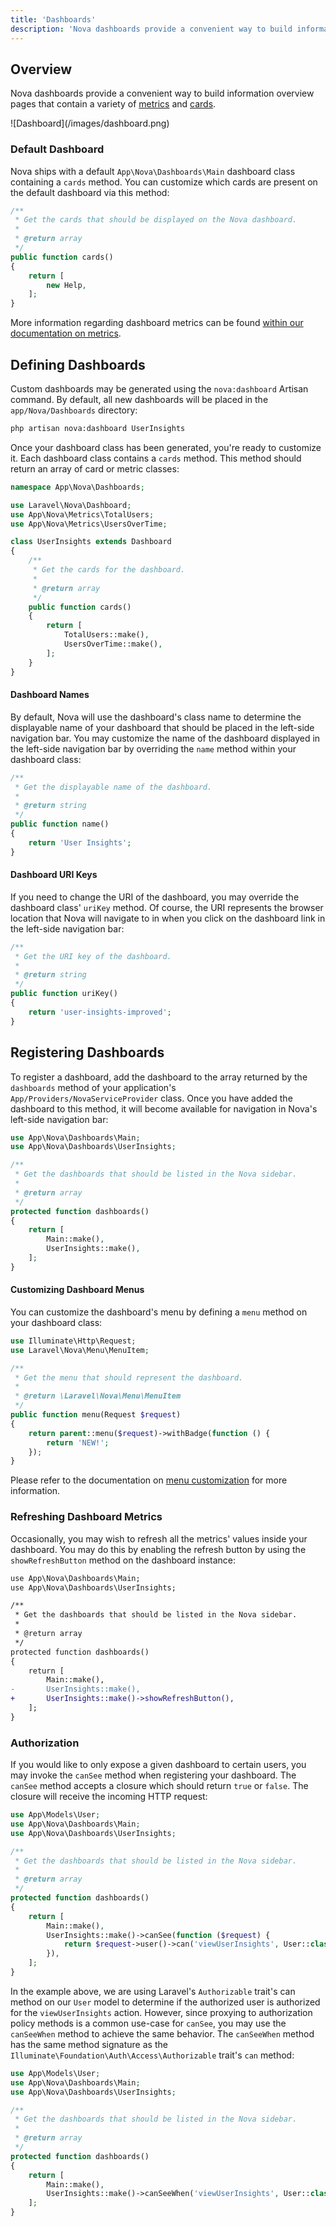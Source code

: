 ```yaml
---
title: 'Dashboards'
description: 'Nova dashboards provide a convenient way to build information overview pages that contain a variety of metrics and cards.'
---
```


## Overview

Nova dashboards provide a convenient way to build information overview pages that contain a variety of [metrics](./../metrics/defining-metrics) and [cards](../customization/cards).

<Frame>
![Dashboard](/images/dashboard.png)
</Frame>

### Default Dashboard

Nova ships with a default `App\Nova\Dashboards\Main` dashboard class containing a `cards` method. You can customize which cards are present on the default dashboard via this method:

```php Nova/Dashboards/Main.php
/**
 * Get the cards that should be displayed on the Nova dashboard.
 *
 * @return array
 */
public function cards()
{
    return [
        new Help,
    ];
}
```

More information regarding dashboard metrics can be found [within our documentation on metrics](../metrics/registering-metrics#dashboard-metrics).

## Defining Dashboards

Custom dashboards may be generated using the `nova:dashboard` Artisan command. By default, all new dashboards will be placed in the `app/Nova/Dashboards` directory:

```bash
php artisan nova:dashboard UserInsights
```

Once your dashboard class has been generated, you're ready to customize it. Each dashboard class contains a `cards` method. This method should return an array of card or metric classes:

```php Nova/Dashboards/UserInsights.php
namespace App\Nova\Dashboards;

use Laravel\Nova\Dashboard;
use App\Nova\Metrics\TotalUsers;
use App\Nova\Metrics\UsersOverTime;

class UserInsights extends Dashboard
{
    /**
     * Get the cards for the dashboard.
     *
     * @return array
     */
    public function cards()
    {
        return [
            TotalUsers::make(),
            UsersOverTime::make(),
        ];
    }
}
```

#### Dashboard Names

By default, Nova will use the dashboard's class name to determine the displayable name of your dashboard that should be placed in the left-side navigation bar. You may customize the name of the dashboard displayed in the left-side navigation bar by overriding the `name` method within your dashboard class:

```php Nova/Dashboards/UserInsights.php
/**
 * Get the displayable name of the dashboard.
 *
 * @return string
 */
public function name()
{
    return 'User Insights';
}
```

#### Dashboard URI Keys

If you need to change the URI of the dashboard, you may override the dashboard class' `uriKey` method. Of course, the URI represents the browser location that Nova will navigate to in when you click on the dashboard link in the left-side navigation bar:

```php Nova/Dashboards/UserInsights.php
/**
 * Get the URI key of the dashboard.
 *
 * @return string
 */
public function uriKey()
{
    return 'user-insights-improved';
}
```

## Registering Dashboards

To register a dashboard, add the dashboard to the array returned by the `dashboards` method of your application's `App/Providers/NovaServiceProvider` class. Once you have added the dashboard to this method, it will become available for navigation in Nova's left-side navigation bar:

```php Providers/NovaServiceProvider.php
use App\Nova\Dashboards\Main;
use App\Nova\Dashboards\UserInsights;

/**
 * Get the dashboards that should be listed in the Nova sidebar.
 *
 * @return array
 */
protected function dashboards()
{
    return [
        Main::make(),
        UserInsights::make(),
    ];
}
```

#### Customizing Dashboard Menus

You can customize the dashboard's menu by defining a `menu` method on your dashboard class:

```php
use Illuminate\Http\Request;
use Laravel\Nova\Menu\MenuItem;

/**
 * Get the menu that should represent the dashboard.
 *
 * @return \Laravel\Nova\Menu\MenuItem
 */
public function menu(Request $request)
{
    return parent::menu($request)->withBadge(function () {
        return 'NEW!';
    });
}
```

Please refer to the documentation on [menu customization](./menus) for more information.

### Refreshing Dashboard Metrics

Occasionally, you may wish to refresh all the metrics' values inside your dashboard. You may do this by enabling the refresh button by using the `showRefreshButton` method on the dashboard instance:

```diff Providers/NovaServiceProvider.php
use App\Nova\Dashboards\Main;
use App\Nova\Dashboards\UserInsights;

/**
 * Get the dashboards that should be listed in the Nova sidebar.
 *
 * @return array
 */
protected function dashboards()
{
    return [
        Main::make(),
-       UserInsights::make(),
+       UserInsights::make()->showRefreshButton(),
    ];
}
```

### Authorization

If you would like to only expose a given dashboard to certain users, you may invoke the `canSee` method when registering your dashboard. The `canSee` method accepts a closure which should return `true` or `false`. The closure will receive the incoming HTTP request:

```php Providers/NovaServiceProvider.php {14-16}
use App\Models\User;
use App\Nova\Dashboards\Main;
use App\Nova\Dashboards\UserInsights;

/**
 * Get the dashboards that should be listed in the Nova sidebar.
 *
 * @return array
 */
protected function dashboards()
{
    return [
        Main::make(),
        UserInsights::make()->canSee(function ($request) {
            return $request->user()->can('viewUserInsights', User::class);
        }),
    ];
}
```

In the example above, we are using Laravel's `Authorizable` trait's can method on our `User` model to determine if the authorized user is authorized for the `viewUserInsights` action. However, since proxying to authorization policy methods is a common use-case for `canSee`, you may use the `canSeeWhen` method to achieve the same behavior. The `canSeeWhen` method has the same method signature as the `Illuminate\Foundation\Auth\Access\Authorizable` trait's `can` method:

```php Providers/NovaServiceProvider.php {14}
use App\Models\User;
use App\Nova\Dashboards\Main;
use App\Nova\Dashboards\UserInsights;

/**
 * Get the dashboards that should be listed in the Nova sidebar.
 *
 * @return array
 */
protected function dashboards()
{
    return [
        Main::make(),
        UserInsights::make()->canSeeWhen('viewUserInsights', User::class),
    ];
}
```
